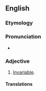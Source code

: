 ==English==

===Etymology===
{{prefix|en|un|variable}}

===Pronunciation===
* {{audio|en|en-us-unvariable.ogg|Audio (US)}}

===Adjective===
{{head|en|adjective}}

# {{lb|en|obsolete}} [[invariable|Invariable]].

====Translations====
{{trans-see|invariable}}